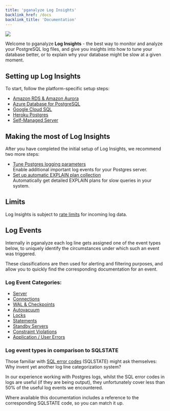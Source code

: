 ```yaml
---
title: 'pganalyze Log Insights'
backlink_href: /docs
backlink_title: 'Documentation'
---
```


![](setup/log_insights_screenshot.png)

Welcome to pganalyze **Log Insights** - the best way to monitor and analyze your
PostgreSQL log files, and give you insights into how to tune your database better,
or to explain why your database might be slow at a given moment.

## Setting up Log Insights

To start, follow the platform-specific setup steps:

* [Amazon RDS & Amazon Aurora](/docs/log-insights/setup/amazon-rds/01_test_log_download)
* [Azure Database for PostgreSQL](/docs/log-insights/setup/azure-database/01_set_up_managed_identity)
* [Google Cloud SQL](/docs/log-insights/setup/google-cloud-sql/01_create_topic_and_subscriber)
* [Heroku Postgres](/docs/log-insights/setup/heroku-postgres/01_add_log_drain)
* [Self-Managed Server](/docs/log-insights/setup/self-managed/01_determine_log_location)

## Making the most of Log Insights

After you have completed the initial setup of Log Insights, we recommend two more steps:

* [Tune Postgres logging parameters](/docs/log-insights/setup/tuning-log-config-settings)<br />Enable additional important log events for your Postgres server.
* [Set up automatic EXPLAIN plan collection](/docs/explain/setup)<br />Automatically get detailed EXPLAIN plans for slow queries in your system.

## Limits

Log Insights is subject to [rate limits](/docs/log-insights/limits) for incoming log data.

## Log Events

Internally in pganalyze each log line gets assigned one of the event types below, to uniquely identify the circumstances under which such an event was triggered.

These classifications are then used for alerting and filtering purposes, and allow you to quickly find the corresponding documentation for an event.

### Log Event Categories:

* [Server](/docs/log-insights/server)
* [Connections](/docs/log-insights/connections)
* [WAL & Checkpoints](/docs/log-insights/wal-checkpoints)
* [Autovacuum](/docs/log-insights/autovacuum)
* [Locks](/docs/log-insights/locks)
* [Statements](/docs/log-insights/statements)
* [Standby Servers](/docs/log-insights/standby)
* [Constraint Violations](/docs/log-insights/constraint-violations)
* [Application / User Errors](/docs/log-insights/app-errors)

### Log event types in comparison to SQLSTATE

Those familiar with [SQL error codes](https://www.postgresql.org/docs/current/static/errcodes-appendix.html) (SQLSTATE) might ask themselves: Why invent yet another log line categorization system?

In our experience working with Postgres logs, whilst the SQL error codes in logs are useful (if they are being output), they unfortunately cover less than 50% of the useful log events we encountered.

Where available this documentation includes a reference to the corresponding SQLSTATE code, so you can match it up.
